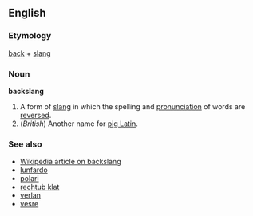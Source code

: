 ==English==
===Etymology===
[[back]] + [[slang]]

===Noun===
'''backslang'''

#A form of [[slang]] in which the spelling and [[pronunciation]] of words are [[reverse]]d.
#(''British'') Another name for [[pig Latin]].

===See also===
*[[w:backslang|Wikipedia article on backslang]]
*[[lunfardo]]
*[[polari]]
*[[rechtub klat]]
*[[verlan]]
*[[vesre]]